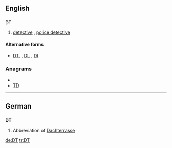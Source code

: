 ==English==

==={{abbreviation}}===
;DT

# {{police}} [[detective]] , [[police detective]]

====Alternative forms====
* {{sense|law enforcement}} [[DT.]] , [[Dt.]] , [[Dt]]

===Anagrams===
* {{alphagram|dt}}
* [[TD#English|TD]]


----

==German==

==={{abbreviation|lang=de}}===
'''DT'''

# Abbreviation of [[Dachterrasse]]

[[de:DT]]
[[tr:DT]]